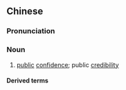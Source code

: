 ==Chinese==
{{zh-forms}}

===Pronunciation===
{{zh-pron
|m=gōngxìn
|c=gung1 seon3
|cat=n
}}

===Noun===
{{zh-noun}}

# [[public]] [[confidence]]; public [[credibility]]

====Derived terms====
{{zh-der|公信力}}